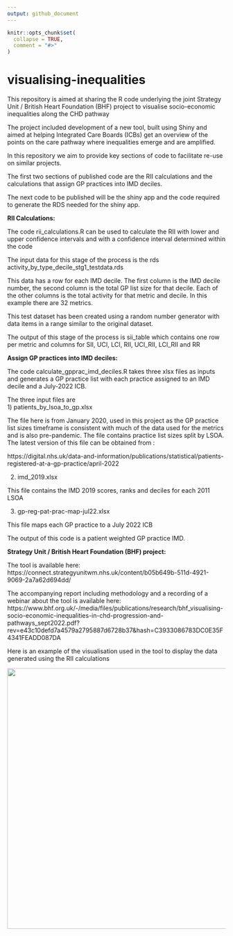```yaml
---
output: github_document
---
```


<!-- README.md is generated from README.Rmd. Please edit that file -->

```r
knitr::opts_chunk$set(
  collapse = TRUE,
  comment = "#>"
)
```

# visualising-inequalities

<!-- badges: start -->
<!-- badges: end -->

This repository is aimed at sharing the R code underlying the joint Strategy Unit / British Heart Foundation (BHF) project to visualise socio-economic inequalities along the CHD pathway

The project included development of a new tool, built using Shiny and aimed at helping Integrated Care Boards (ICBs) get an overview of the points on the care pathway where inequalities emerge and are amplified.

In this repository we aim to provide key sections of code to facilitate re-use on similar projects.

The first two sections of published code are the RII calculations and the calculations that assign GP practices into IMD deciles.

The next code to be published will be the shiny app and the code required to generate the RDS needed for the shiny app.


**RII Calculations:**

The code rii_calculations.R can be used to calculate the RII with lower and upper confidence intervals and with a confidence interval determined within the code

The input data for this stage of the process is the rds activity_by_type_decile_stg1_testdata.rds

This data has a row for each IMD decile. The first column is the IMD decile
number, the second column is the total GP list size for that decile.
Each of the other columns is the total activity for that metric and decile.
In this example there are 32 metrics.

This test dataset has been created using a random number generator with data
items in a range similar to the original dataset.

The output of this stage of the process is sii_table which contains one row per metric and columns for SII, UCI, LCI, RII, UCI_RII, LCI_RII and RR


**Assign GP practices into IMD deciles:**

The code calculate_gpprac_imd_deciles.R takes three xlsx files as inputs and generates a GP practice list with each practice assigned to an IMD decile and a July-2022 ICB.

The three input files are  
1)  patients_by_lsoa_to_gp.xlsx
      
The file here is from January 2020, used in this project as the GP practice list sizes timeframe is consistent with much of the data used for the metrics and is also pre-pandemic. The file contains practice list sizes split by LSOA. The latest version of this file can be obtained from :
  
  https://digital.nhs.uk/data-and-information/publications/statistical/patients-registered-at-a-gp-practice/april-2022

2) imd_2019.xlsx

This file contains the IMD 2019 scores, ranks and deciles for each 2011 LSOA 
  
3) gp-reg-pat-prac-map-jul22.xlsx

This file maps each GP practice to a July 2022 ICB  

The output of this code is a patient weighted GP practice IMD.

**Strategy Unit / British Heart Foundation (BHF) project:**

The tool is available here: https://connect.strategyunitwm.nhs.uk/content/b05b649b-511d-4921-9069-2a7a62d694dd/

The accompanying report including methodology and a recording of a webinar about the tool is available here: https://www.bhf.org.uk/-/media/files/publications/research/bhf_visualising-socio-economic-inequalities-in-chd-progression-and-pathways_sept2022.pdf?rev=e43c10defd7a4579a2795887d6728b37&hash=C3933086783DC0E35F4341FEADD087DA

Here is an example of the visualisation used in the tool to display the data generated using the RII calculations

<img src="img/example-chart.png" height="600"/>
